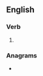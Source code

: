 ==English==

===Verb===
{{head|en|verb form}}

# {{en-past of|intone}}

===Anagrams===
* {{anagrams|en|nointed|nondiet}}